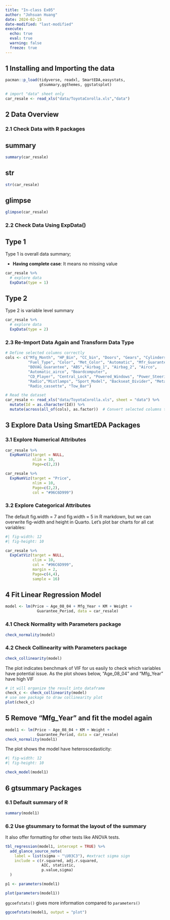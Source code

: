 ```yaml
---
title: "In-class Ex05"
author: "Johsuan Huang"
date: 2024-02-15
date-modified: "last-modified"
execute:
  echo: true
  eval: true
  warning: false
  freeze: true
---
```


## 1 Installing and Importing the data

```r
pacman::p_load(tidyverse, readxl, SmartEDA,easystats,
               gtsummary,ggthemes, ggstatsplot)
```

```r
# import "data" sheet only
car_resale <- read_xls("data/ToyotaCorolla.xls","data")
```

## 2 Data Overview

### 2.1 Check Data with R packages

::: panel-tabset
## summary

```r
summary(car_resale)
```

## str

```r
str(car_resale)
```

## glimpse

```r
glimpse(car_resale)
```
:::

### 2.2 Check Data Using ExpData()

::: panel-tabset
## Type 1

Type 1 is overall data summary;

-   **Having complete case**: It means no missing value

```r
car_resale %>%
  # explore data
  ExpData(type = 1) 

```

## Type 2

Type 2 is variable level summary

```r
car_resale %>%
  # explore data
  ExpData(type = 2) 
```
:::

### 2.3 Re-Import Data Again and Transform Data Type

```r
# Define selected columns correctly
cols <- c("Mfg_Month", "HP_Bin", "CC_bin", "Doors", "Gears", "Cylinders",
          "Fuel_Type", "Color", "Met_Color", "Automatic", "Mfr_Guarantee",
          "BOVAG_Guarantee", "ABS","Airbag_1", "Airbag_2", "Airco",
          "Automatic_airco", "Boardcomputer", 
          "CD_Player", "Central_Lock", "Powered_Windows", "Power_Steering",
          "Radio","Mistlamps", "Sport_Model", "Backseat_Divider", "Metallic_Rim", 
          "Radio_cassette", "Tow_Bar")  

# Read the dataset
car_resale <- read_xls("data/ToyotaCorolla.xls", sheet = "data") %>%
  mutate(Id = as.character(Id)) %>%  
  mutate(across(all_of(cols), as.factor))  # Convert selected columns to factors

```

## 3 Explore Data Using SmartEDA Packages

### 3.1 Explore Numerical Attributes

```r
car_resale %>%
  ExpNumViz(target = NULL,
            nlim = 10,
            Page=c(2,2))

```

```r
car_resale %>%
  ExpNumViz(target = "Price",
            nlim = 10,
            Page=c(2,2),
            col = "#96C6D999")
```

### 3.2 Explore Categorical Attributes

The default fig.width = 7 and fig.width = 5 in R markdown, but we can overwrite fig-width and height in Quarto. Let's plot bar charts for all cat variables:

```r
#| fig-width: 12
#| fig-height: 10

car_resale %>%
  ExpCatViz(target = NULL,
            clim = 10,
            col = "#96C6D999",
            margin = 2,
            Page=c(4,4),
            sample = 16)
```

## 4 Fit Linear Regression Model

```r
model <- lm(Price ~ Age_08_04 + Mfg_Year + KM + Weight +
              Guarantee_Period, data = car_resale)

```

### 4.1 Check Normality with Parameters package

```r
check_normality(model)
```

### 4.2 Check Collinearity with Parameters package

```r
check_collinearity(model)
```

The plot indicates benchmark of VIF for us easily to check which variables have potential issue. As the plot shows below, "Age_08_04" and "Mfg_Year" have high VIF

```r
# it will organize the result into dataframe
check_c <- check_collinearity(model)
# use see package to draw collinearity plot
plot(check_c)
```

## 5 Remove  "Mfg_Year" and fit the model again

```r

model1 <- lm(Price ~ Age_08_04 + KM + Weight +
              Guarantee_Period, data = car_resale)
check_normality(model1)
```

The plot shows the model have heteroscedasticity:

```r
#| fig-width: 12
#| fig-height: 10

check_model(model1)
```

## 6 gtsummary Packages

### 6.1 Default summary of R

```r
summary(model1)
```

### 6.2 Use gtsummary to format the layout of the summary

It also offer formatting for other tests like ANOVA tests.

```r
tbl_regression(model1, intercept = TRUE) %>%
  add_glance_source_note(
    label = list(sigma ~ "\U03C3"), #extract sigma sign
    include = c(r.squared, adj.r.squared,
                AIC, statistic,
                p.value,sigma)
  )
```

```r
p1 <- parameters(model1)
```

```r
plot(parameters(model1))
```

`ggcoefstats()` gives more information compared to `parameters()`

```r
ggcoefstats(model1, output = "plot")

```
